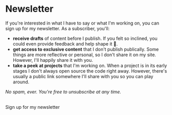 
# Newsletter

If you're interested in what I have to say or what I'm working on,
you can sign up for my newsletter. As a subscriber, you'll:

- **receive drafts** of content before I publish. If you felt so
  inclined, you could even provide feedback and help shape it 💞.
- **get access to exclusive content** that I don't publish publically.
  Some things are more reflective or personal, so I don't share it
  on my site. However, I'll happily share it with you.
- **take a peek at projects** that I'm working on. When a
  project is in its early stages I don't always open source the
  code right away. However, there's usually a public link somewhere
  I'll share with you so you can play around.

_No spam, ever. You're free to unsubscribe at any time._

<br />
<Subscribe skipDescription={true}>Sign up for my newsletter</Subscribe>
